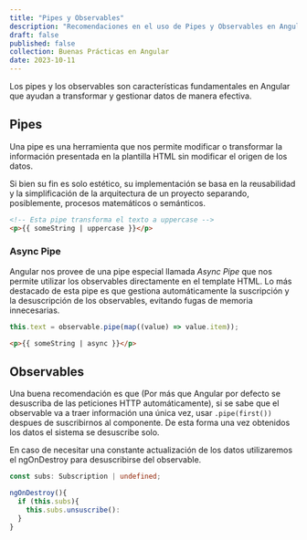 ---
title: "Pipes y Observables"
description: "Recomendaciones en el uso de Pipes y Observables en Angular"
draft: false
published: false
collection: Buenas Prácticas en Angular
date: 2023-10-11
---


Los pipes y los observables son características fundamentales en Angular que ayudan a transformar y gestionar datos de manera efectiva.

## Pipes

Una pipe es una herramienta que nos permite modificar o transformar la información presentada en la plantilla HTML sin modificar el origen de los datos.

Si bien su fin es solo estético, su implementación se basa en la reusabilidad y la simplificación de la arquitectura de un proyecto separando, posiblemente, procesos matemáticos o semánticos.

```html
<!-- Esta pipe transforma el texto a uppercase -->
<p>{{ someString | uppercase }}</p>
```

### Async Pipe

Angular nos provee de una pipe especial llamada _Async Pipe_ que nos permite utilizar los observables directamente en el template HTML. Lo más destacado de esta pipe es que gestiona automáticamente la suscripción y la desuscripción de los observables, evitando fugas de memoria innecesarias.

<Tabs>

<TabItem label="some.component.ts">

```ts
this.text = observable.pipe(map((value) => value.item));
```

</TabItem>

<TabItem label="some.component.html">

```html
<p>{{ someString | async }}</p>
```

</TabItem>

</Tabs>

## Observables

Una buena recomendación es que (Por más que Angular por defecto se desuscriba de las peticiones HTTP automáticamente), si se sabe que el observable va a traer información una única vez, usar `.pipe(first())` despues de suscribirnos al componente. De esta forma una vez obtenidos los datos el sistema se desuscribe solo.

En caso de necesitar una constante actualización de los datos utilizaremos el ngOnDestroy para desuscribirse del observable.

```ts
const subs: Subscription | undefined;

ngOnDestroy(){
  if (this.subs){
    this.subs.unsuscribe():
  }
}
```
